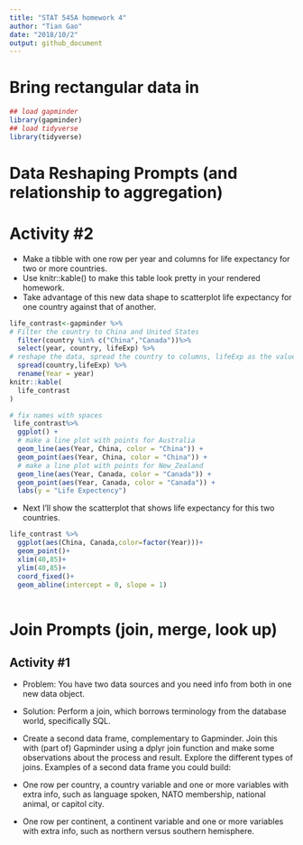 ```yaml
---
title: "STAT 545A homework 4"
author: "Tian Gao"
date: "2018/10/2"
output: github_document
---
```


# Bring rectangular data in
```r
## load gapminder
library(gapminder)
## load tidyverse
library(tidyverse)
```

# Data Reshaping Prompts (and relationship to aggregation)

# Activity #2

* Make a tibble with one row per year and columns for life expectancy for two or more countries.
* Use knitr::kable() to make this table look pretty in your rendered homework.
* Take advantage of this new data shape to scatterplot life expectancy for one country against that of another.
```r

life_contrast<-gapminder %>%
# Filter the country to China and United States
  filter(country %in% c("China","Canada"))%>%
  select(year, country, lifeExp) %>%
# reshape the data, spread the country to columns, lifeExp as the values
  spread(country,lifeExp) %>%
  rename(Year = year)
knitr::kable(
  life_contrast
)
```

```r
# fix names with spaces
 life_contrast%>% 
  ggplot() +
  # make a line plot with points for Australia
  geom_line(aes(Year, China, color = "China")) +
  geom_point(aes(Year, China, color = "China")) +
  # make a line plot with points for New_Zealand
  geom_line(aes(Year, Canada, color = "Canada")) +
  geom_point(aes(Year, Canada, color = "Canada")) +
  labs(y = "Life Expectency")
```

* Next I'll show the scatterplot that shows life expectancy for this two countries.
```r
life_contrast %>%
  ggplot(aes(China, Canada,color=factor(Year)))+
  geom_point()+
  xlim(40,85)+
  ylim(40,85)+
  coord_fixed()+
  geom_abline(intercept = 0, slope = 1)
  
```
# Join Prompts (join, merge, look up)

## Activity #1
* Problem: You have two data sources and you need info from both in one new data object.

* Solution: Perform a join, which borrows terminology from the database world, specifically SQL.

* Create a second data frame, complementary to Gapminder. Join this with (part of) Gapminder using a dplyr join function and make some observations about the process and result. Explore the different types of joins. Examples of a second data frame you could build:
* One row per country, a country variable and one or more variables with extra info, such as language spoken, NATO membership, national animal, or capitol city.
* One row per continent, a continent variable and one or more variables with extra info, such as northern versus southern hemisphere.